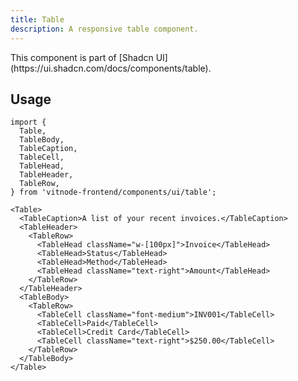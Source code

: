 ```yaml
---
title: Table
description: A responsive table component.
---
```


<Callout title="Shadcn UI">
  This component is part of [Shadcn
  UI](https://ui.shadcn.com/docs/components/table).
</Callout>

## Usage

```tsx
import {
  Table,
  TableBody,
  TableCaption,
  TableCell,
  TableHead,
  TableHeader,
  TableRow,
} from 'vitnode-frontend/components/ui/table';
```

```tsx
<Table>
  <TableCaption>A list of your recent invoices.</TableCaption>
  <TableHeader>
    <TableRow>
      <TableHead className="w-[100px]">Invoice</TableHead>
      <TableHead>Status</TableHead>
      <TableHead>Method</TableHead>
      <TableHead className="text-right">Amount</TableHead>
    </TableRow>
  </TableHeader>
  <TableBody>
    <TableRow>
      <TableCell className="font-medium">INV001</TableCell>
      <TableCell>Paid</TableCell>
      <TableCell>Credit Card</TableCell>
      <TableCell className="text-right">$250.00</TableCell>
    </TableRow>
  </TableBody>
</Table>
```
